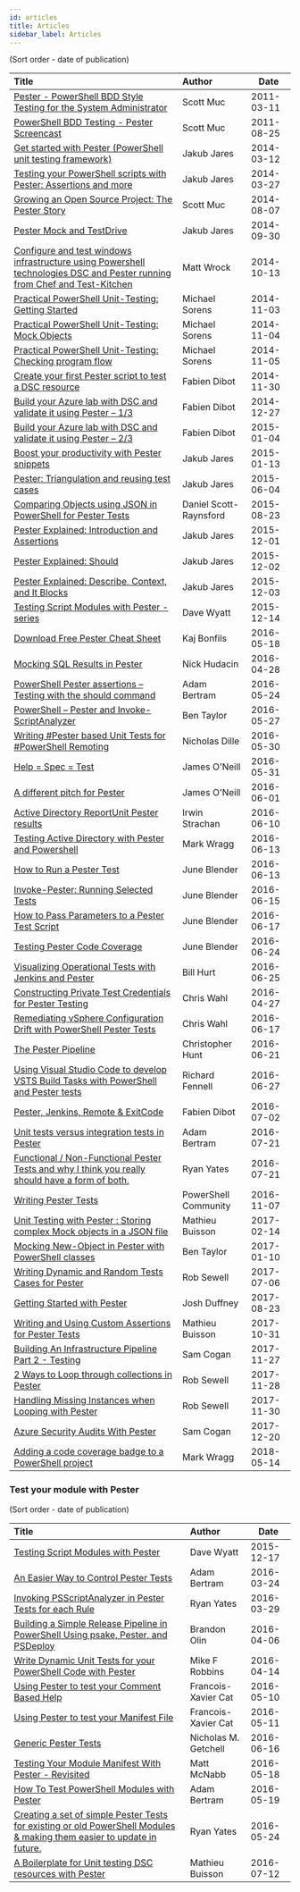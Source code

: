 ```yaml
---
id: articles
title: Articles
sidebar_label: Articles
---
```



(Sort order - date of publication)

| Title | Author | Date |
|:------|:-------|------|
| [Pester - PowerShell BDD Style Testing for the System Administrator](http://scottmuc.com/blog/development/pester-bdd-for-the-system-administrator/) | Scott Muc | 2011-03-11 |
[PowerShell BDD Testing - Pester Screencast](http://scottmuc.com/blog/development/powershell-bdd-testing-pester-screencast/) | Scott Muc | 2011-08-25 |
| [Get started with Pester (PowerShell unit testing framework)](http://www.powershellmagazine.com/2014/03/12/get-started-with-pester-powershell-unit-testing-framework/)| Jakub Jares |2014-03-12 |
| [Testing your PowerShell scripts with Pester: Assertions and more](http://www.powershellmagazine.com/2014/03/27/testing-your-powershell-scripts-with-pester-assertions-and-more/) | Jakub Jares | 2014-03-27 |
| [Growing an Open Source Project: The Pester Story](http://scottmuc.com/growing-an-open-source-project-the-pester-story/) | Scott Muc | 2014-08-07 |
| [Pester Mock and TestDrive](http://www.powershellmagazine.com/2014/09/30/pester-mock-and-testdrive/) | Jakub Jares | 2014-09-30 |
| [Configure and test windows infrastructure using Powershell technologies DSC and Pester running from Chef and Test-Kitchen](http://www.hurryupandwait.io/blog/configure-and-test-windows-infrastructure-using-powershell-technologies-dsc-and-pester-running-from-chef-and-test-kitchen) | Matt Wrock | 2014-10-13|
| [Practical PowerShell Unit-Testing: Getting Started](https://www.simple-talk.com/sysadmin/powershell/practical-powershell-unit-testing-getting-started) | Michael Sorens | 2014-11-03|
| [Practical PowerShell Unit-Testing: Mock Objects](https://www.simple-talk.com/sysadmin/powershell/practical-powershell-unit-testing-mock-objects)  | Michael Sorens| 2014-11-04|
| [Practical PowerShell Unit-Testing: Checking program flow](https://www.simple-talk.com/sysadmin/powershell/practical-powershell-unit-testing-checking-program-flow) | Michael Sorens | 2014-11-05 |
| [Create your first Pester script to test a DSC resource](https://pwrshell.net/create-your-first-pester-script-to-test-a-dsc-resource/)  | Fabien Dibot | 2014-11-30 |
| [Build your Azure lab with DSC and validate it using Pester – 1/3](https://pwrshell.net/build-your-azure-lab-with-dsc-and-validate-it-using-pester-13/) | Fabien Dibot | 2014-12-27 |
| [Build your Azure lab with DSC and validate it using Pester – 2/3](https://pwrshell.net/build-your-azure-lab-with-dsc-and-validate-it-using-pester-23/) | Fabien Dibot | 2015-01-04 |
| [Boost your productivity with Pester snippets](http://www.powershellmagazine.com/2015/01/13/boost-your-productivity-with-pester-snippets/) | Jakub Jares | 2015-01-13 |
| [Pester: Triangulation and reusing test cases](http://www.powershellmagazine.com/2015/06/04/pester-triangulation-and-reusing-test-cases/) | Jakub Jares | 2015-06-04 |
| [Comparing Objects using JSON in PowerShell for Pester Tests](https://dscottraynsford.wordpress.com/2015/08/23/comparing-objects-using-json-in-powershell-for-pester-tests/) | Daniel Scott-Raynsford | 2015-08-23 |
| [Pester Explained: Introduction and Assertions](http://www.powershellmagazine.com/2015/12/01/pester-explained-introduction-and-assertions/) | Jakub Jares | 2015-12-01 |
| [Pester Explained: Should](http://www.powershellmagazine.com/2015/12/02/pester-explained-should/) | Jakub Jares | 2015-12-02 |
| [Pester Explained: Describe, Context, and It Blocks](http://www.powershellmagazine.com/2015/12/03/pester-explained-describe-context-and-it-blocks/) | Jakub Jares | 2015-12-03 |
| [Testing Script Modules with Pester - series](https://blogs.technet.microsoft.com/heyscriptingguy/2015/12/14/what-is-pester-and-why-should-i-care)  | Dave Wyatt | 2015-12-14|
| [Download Free Pester Cheat Sheet](https://kajbonfils.com/2016/05/download-free-pester-cheat-sheet) | Kaj Bonfils | 2016-05-18|
| [Mocking SQL Results in Pester](https://nickhudacin.wordpress.com/2016/04/28/mocking-sql-results-in-pester/) | Nick Hudacin | 2016-04-28|
| [PowerShell Pester assertions – Testing with the should command](https://4sysops.com/archives/powershell-pester-assertions-testing-with-the-should-command) | Adam Bertram | 2016-05-24|
| [PowerShell – Pester and Invoke-ScriptAnalyzer](http://bentaylor.work/2016/05/powershell-pester-and-invoke-scriptanalyzer/) | Ben Taylor | 2016-05-27|
| [Writing #Pester based Unit Tests for #PowerShell Remoting](http://dille.name/blog/2016/05/30/writing-pester-based-unit-tests-for-powershell-remoting/) | Nicholas Dille | 2016-05-30|
| [Help = Spec = Test](https://jamesone111.wordpress.com/2016/05/31/help-spec-test/)| James O'Neill | 2016-05-31|
| [A different pitch for Pester](https://jamesone111.wordpress.com/2016/06/01/a-different-pitch-for-pester/) | James O'Neill | 2016-06-01|
| [Active Directory ReportUnit Pester results](https://pshirwin.wordpress.com/2016/06/10/active-directory-reportunit-pester-results/)  | Irwin Strachan | 2016-06-10|
| [Testing Active Directory with Pester and Powershell](http://wragg.io/testing-active-directory-with-pester-and-powershell/) | Mark Wragg | 2016-06-13 |
| [How to Run a Pester Test](https://www.sapien.com/blog/2016/06/13/how-to-run-a-pester-test) | June Blender | 2016-06-13 |
| [Invoke-Pester: Running Selected Tests](https://www.sapien.com/blog/2016/06/15/invoke-pester-run-selected-tests) | June Blender | 2016-06-15 |
| [How to Pass Parameters to a Pester Test Script](https://www.sapien.com/blog/2016/06/17/how-to-pass-parameters-to-a-pester-test-script/) | June Blender | 2016-06-17 |
| [Testing Pester Code Coverage](https://www.sapien.com/blog/2016/06/24/testing-pester-code-coverage/) | June Blender | 2016-06-24 |
| [Visualizing Operational Tests with Jenkins and Pester](https://scripting.tech/2016/06/25/visualizing-operational-tests-with-jenkins-and-pester/) | Bill Hurt | 2016-06-25 |
| [Constructing Private Test Credentials for Pester Testing](http://wahlnetwork.com/2016/04/27/private-test-credentials-pester-testing/) | Chris Wahl | 2016-04-27 |
| [Remediating vSphere Configuration Drift with PowerShell Pester Tests](http://wahlnetwork.com/2016/06/16/remediating-vsphere-configuration-drift-powershell-pester-tests/) | Chris Wahl | 2016-06-17 |
| [The Pester Pipeline](https://www.automatedops.com/blog/2016/06/21/the-pester-pipeline/) | Christopher Hunt | 2016-06-21|
| [Using Visual Studio Code to develop VSTS Build Tasks with PowerShell and Pester tests](http://blogs.blackmarble.co.uk/blogs/rfennell/post/2016/06/21/Using-Visual-Studio-Code-to-develop-VSTS-Build-Tasks-with-PowerShell-and-Pester-tests)  | Richard Fennell | 2016-06-27|
| [Pester, Jenkins, Remote & ExitCode](https://pwrshell.net/pester-jenkins-remote-exitcode/) | Fabien Dibot | 2016-07-02 |
| [Unit tests versus integration tests in Pester](https://4sysops.com/archives/unit-tests-versus-integration-tests-in-pester/#integration-tests) | Adam Bertram | 2016-07-21|
| [Functional / Non-Functional Pester Tests and why I think you really should have a form of both.](http://blog.kilasuit.org/2016/07/21/functional-non-functional-pester-tests-and-why-i-think-you-really-should-have-a-form-of-both/) | Ryan Yates | 2016-07-21|
|[Writing Pester Tests](https://github.com/PowerShell/PowerShell/blob/master/docs/testing-guidelines/WritingPesterTests.md)| PowerShell Community | 2016-11-07|
|[Unit Testing with Pester : Storing complex Mock objects in a JSON file](https://mathieubuisson.github.io/storing-mock-objects-in-json/) | Mathieu Buisson | 2017-02-14|
|[Mocking New-Object in Pester with PowerShell classes](https://bentaylor.work/2017/01/mocking-new-object-in-pester-with-powershell-classes/) | Ben Taylor | 2017-01-10|
|[Writing Dynamic and Random Tests Cases for Pester](https://sqldbawithabeard.com/2017/07/06/writing-dynamic-and-random-tests-cases-for-pester/)| Rob Sewell | 2017-07-06|
|[Getting Started with Pester](http://duffney.io/GettingStartedWithPester)| Josh Duffney | 2017-08-23 |
|[Writing and Using Custom Assertions for Pester Tests](https://mathieubuisson.github.io/pester-custom-assertions/) | Mathieu Buisson | 2017-10-31|
|[Building An Infrastructure Pipeline Part 2 - Testing](https://samcogan.com/building-an-infrastructure-pipeline-part-2/) | Sam Cogan | 2017-11-27|
|[2 Ways to Loop through collections in Pester](https://sqldbawithabeard.com/2017/11/28/2-ways-to-loop-through-collections-in-pester/)| Rob Sewell | 2017-11-28|
|[Handling Missing Instances when Looping with Pester](https://sqldbawithabeard.com/2017/11/30/handling-missing-instances-when-looping-with-pester/)| Rob Sewell | 2017-11-30|
|[Azure Security Audits With Pester](https://samcogan.com/azure-security-audits-with-pester)| Sam Cogan | 2017-12-20|
|[Adding a code coverage badge to a PowerShell project](http://wragg.io/add-a-code-coverage-badge-to-your-powershell-deployment-pipeline/)| Mark Wragg | 2018-05-14|

### Test your module with Pester

(Sort order - date of publication)

| Title | Author | Date |
|:------|:-------|------|
| [Testing Script Modules with Pester](https://blogs.technet.microsoft.com/heyscriptingguy/2015/12/17/testing-script-modules-with-pester ) | Dave Wyatt | 2015-12-17 |
| [An Easier Way to Control Pester Tests](http://www.adamtheautomator.com/easier-way-control-pester-tests) | Adam Bertram | 2016-03-24 |
| [Invoking PSScriptAnalyzer in Pester Tests for each Rule](http://blog.kilasuit.org/2016/03/29/invoking-psscriptanalyzer-in-pester-tests-for-each-rule/) | Ryan Yates | 2016-03-29|[http://blog.kilasuit.org/2016/03/29/invoking-psscriptanalyzer-in-pester-tests-for-each-rule]|
| [Building a Simple Release Pipeline in PowerShell Using psake, Pester, and PSDeploy](https://devblackops.io/building-a-simple-release-pipeline-in-powershell-using-psake-pester-and-psdeploy/) | Brandon Olin | 2016-04-06|
| [Write Dynamic Unit Tests for your PowerShell Code with Pester](http://mikefrobbins.com/2016/04/14/write-dynamic-unit-tests-for-your-powershell-code-with-pester)  | Mike F Robbins | 2016-04-14 |
| [Using Pester to test your Comment Based Help](http://www.lazywinadmin.com/2016/05/using-pester-to-test-your-comment-based.html)  | Francois-Xavier Cat | 2016-05-10 |
| [Using Pester to test your Manifest File](http://www.lazywinadmin.com/2016/05/using-pester-to-test-your-manifest-file.html) | Francois-Xavier Cat | 2016-05-11 | (http://www.lazywinadmin.com/2016/05/using-pester-to-test-your-manifest-file.html) |
| [Generic Pester Tests](https://powershell.getchell.org/2016/05/16/generic-pester-tests/) | Nicholas M. Getchell | 2016-06-16 |
| [Testing Your Module Manifest With Pester - Revisited](http://mattmcnabb.github.io/Pester-For-PowerShell-Gallery) | Matt McNabb | 2016-05-18 |
| [How To Test PowerShell Modules with Pester](http://mattmcnabb.github.io/Pester-For-PowerShell-Gallery)| Adam Bertram | 2016-05-19 |
| [Creating a set of simple Pester Tests for existing or old PowerShell Modules & making them easier to update in future.](http://blog.kilasuit.org/2016/05/24/creating-a-set-of-simple-pester-tests-for-existing-or-old-powershell-modules-making-them-easier-to-update-in-future)| Ryan Yates | 2016-05-24 | []
| [A Boilerplate for Unit testing DSC resources with Pester](https://mathieubuisson.github.io/unit-testing-dsc-resources/)  | Mathieu Buisson | 2016-07-12|
